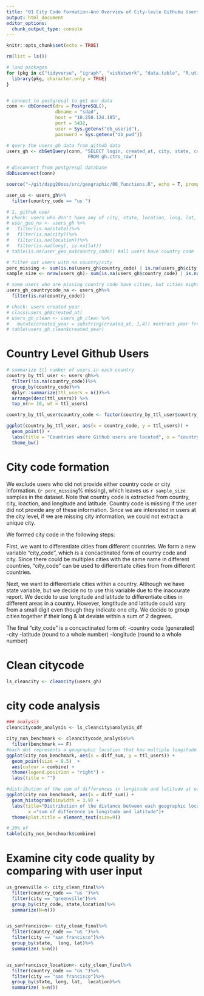 ```yaml
---
title: "01 City Code Formation-And Overview of City-levle Githubu Users"
output: html_document
editor_options: 
  chunk_output_type: console
---
```


```r
knitr::opts_chunk$set(echo = TRUE)
```


```r
rm(list = ls())

# load packages 
for (pkg in c("tidyverse", "igraph", "visNetwork", "data.table", "R.utils", "RPostgreSQL", "cowplot", "maditr", "stringr", "stringi", "mosaic", "sf", "raster", "dplyr", "spData", "spDataLarge", "tmap", "leaflet", "mapview", "ggplot2", "shiny", "maps", "plotly")) {
  library(pkg, character.only = TRUE)
}


# connect to postgresql to get our data
conn <- dbConnect(drv = PostgreSQL(), 
                  dbname = "sdad", 
                  host = "10.250.124.195", 
                  port = 5432, 
                  user = Sys.getenv("db_userid"), 
                  password = Sys.getenv("db_pwd"))

# query the users_gh data from github data 
users_gh <- dbGetQuery(conn, "SELECT login, created_at, city, state, country_code, location, long, lat
                              FROM gh.ctrs_raw")

# disconnect from postgresql database 
dbDisconnect(conn)

source("~/git/dspg20oss/src/geographic/00_functions.R", echo = T, prompt.echo = "", spaced = F)
```


```r

user_us <- users_gh%>%
  filter(country_code == "us ")

# 1. github user
# check: users who don't have any of city, state, location, long, lat, don't have country code
# user_geo_na <- users_gh %>%
#   filter(is.na(state))%>%
#   filter(is.na(city))%>%
#   filter(is.na(location))%>%
#   filter(is.na(long), is.na(lat))
# table(is.na(user_geo_na$country_code)) #all users have country code

# filter out users with no country/city
perc_missing <- sum(is.na(users_gh$country_code) | is.na(users_gh$city))/nrow(users_gh) #percent missing
sample_size <- nrow(users_gh)- sum(is.na(users_gh$country_code) | is.na(users_gh$city)) #number of gh users after exlucding missing country code or city

# some users who are missing country code have cities, but cities might not be reliable
users_gh_countrycode_na <- users_gh%>%
  filter(is.na(country_code))

# check: users created year
# class(users_gh$created_at) 
# users_gh_clean <- users_gh_clean %>%
#   mutate(created_year = substring(created_at, 1,4)) #extract year from the date
# table(users_gh_clean$created_year)
```

# Country Level Github Users
```r
# summarize ttl number of users in each country
country_by_ttl_user <- users_gh%>%
  filter(!is.na(country_code))%>%
  group_by(country_code)%>%
  dplyr::summarize(ttl_users = n())%>%
  arrange(desc(ttl_users)) %>%
  top_n(n= 10, wt = ttl_users)

country_by_ttl_user$country_code <- factor(country_by_ttl_user$country_code, levels = country_by_ttl_user$country_code[order(country_by_ttl_user$ttl_users)])

ggplot(country_by_ttl_user, aes(x = country_code, y = ttl_users)) +
  geom_point() +
  labs(title = "Countries where Github users are located", x = "country", y = "total number of users") +
  theme_bw() 
```



# City code formation
We exclude users who did not provide either country code or city information. (`r perc_missing`% missing), which leaves us `r sample_size` samples in the dataset. Note that country code is extracted from country, city, loaction, and longitude and latitude. Country code is missing if the user did not provide any of these information. Since we are interested in users at the city level, if we are missing city information, we could not extract a unique city.    

We formed city code in the following steps:   

First, we want to differentiate cities from different countries. We form a new variable "city_code", which is a concactinated form of country code and city. Since there could be multiples cities with the same name in different countries, "city_code" can be used to differentiate cities from from different countries.

Next, we want to differentiate cities within a country. Although we have state variable, but we decide no to use this variable due to the inaccurate report. We decide to use longitude and latitude to differentiate cities in different areas in a country. However, longtitude and latitude could vary from a small digit even though they indicate one city. We decide to group cities together if their long & lat deviate within a sum of 2 degrees. 

The final "city_code" is a concactinated form of:
  -country code (generated)
  -city
  -latitude (round to a whole number)
  -longitude (round to a whole number)


# Clean citycode
```r
ls_cleancity <- cleancity(users_gh)
```


# city code analysis
```r
### analysis
cleancitycode_analysis <- ls_cleancity$analysis_df

city_non_benchmark <- cleancitycode_analysis%>%
  filter(benchmark == F)
#each dot represents a geographic location that has multiple longitude and latitude
ggplot(city_non_benchmark, aes(x = diff_sum, y = ttl_users)) +
  geom_point(size = 0.5)  + 
  aes(colour = combine) + 
  theme(legend.position = "right") + 
  labs(title = "")

#distribution of the sum of differences in longitude and latitude at each of the geographic location comparing to the benchmarked city.
ggplot(city_non_benchmark, aes(x = diff_sum)) +
  geom_histogram(binwidth = 3.9) + 
  labs(title="Distribution of the distance between each geographic location with the benchark city",
        x ="sum of difference in longitude and latitude")+
  theme(plot.title = element_text(size=9))

# 20% of 
table(city_non_benchmark$combine)
```


# Examine city code quality by comparing with user input
```r
us_greenville <- city_clean_final%>%
  filter(country_code == "us ")%>%
  filter(city == "greenville")%>%
  group_by(city_code, state,location)%>%
  summarize(N=n())


us_sanfrancisco<- city_clean_final%>%
  filter(country_code == "us ")%>%
  filter(city == "san francisco")%>%
  group_by(state,  long, lat)%>%
  summarize( N=n())


us_sanfrancisco_location<- city_clean_final%>%
  filter(country_code == "us ")%>%
  filter(city == "san francisco")%>%
  group_by(state, long, lat,  location)%>%
  summarize( N=n())
```
